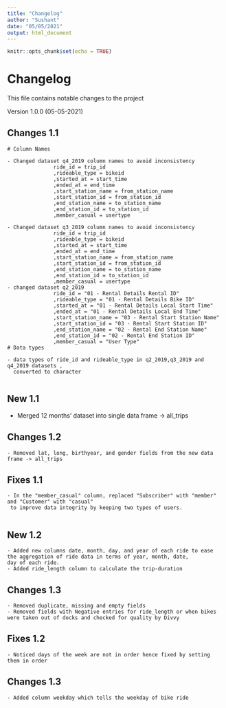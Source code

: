 ```yaml
---
title: "Changelog"
author: "Sushant"
date: "05/05/2021"
output: html_document
---
```


```r
knitr::opts_chunk$set(echo = TRUE)
```

# Changelog
This file contains notable changes to the project

Version 1.0.0 (05-05-2021)

## Changes 1.1
    # Column Names
    
    - Changed dataset q4_2019 column names to avoid inconsistency
                   ride_id = trip_id
                   ,rideable_type = bikeid 
                   ,started_at = start_time  
                   ,ended_at = end_time  
                   ,start_station_name = from_station_name 
                   ,start_station_id = from_station_id 
                   ,end_station_name = to_station_name 
                   ,end_station_id = to_station_id 
                   ,member_casual = usertype
                   
    - Changed dataset q3_2019 column names to avoid inconsistency
                   ride_id = trip_id
                   ,rideable_type = bikeid 
                   ,started_at = start_time  
                   ,ended_at = end_time  
                   ,start_station_name = from_station_name 
                   ,start_station_id = from_station_id 
                   ,end_station_name = to_station_name 
                   ,end_station_id = to_station_id 
                   ,member_casual = usertype
    - changed dataset q2_2019
                   ride_id = "01 - Rental Details Rental ID"
                   ,rideable_type = "01 - Rental Details Bike ID" 
                   ,started_at = "01 - Rental Details Local Start Time"  
                   ,ended_at = "01 - Rental Details Local End Time"  
                   ,start_station_name = "03 - Rental Start Station Name" 
                   ,start_station_id = "03 - Rental Start Station ID"
                   ,end_station_name = "02 - Rental End Station Name" 
                   ,end_station_id = "02 - Rental End Station ID"
                   ,member_casual = "User Type"
    # Data types
    
    - data types of ride_id and rideable_type in q2_2019,q3_2019 and q4_2019 datasets ,
      converted to character
      
## New 1.1
- Merged 12 months' dataset into single data frame -> all_trips  


## Changes 1.2
    - Removed lat, long, birthyear, and gender fields from the new data frame -> all_trips
    
    
## Fixes 1.1
    - In the "member_casual" column, replaced "Subscriber" with "member" and "Customer" with "casual"
     to improve data integrity by keeping two types of users.
     
## New 1.2
    - Added new columns date, month, day, and year of each ride to ease the aggregation of ride data in terms of year, month, date,         day of each ride.
    - Added ride_length column to calculate the trip-duration
    
## Changes 1.3
    - Removed duplicate, missing and empty fields
    - Removed fields with Negative entries for ride_length or when bikes were taken out of docks and checked for quality by Divvy 
    
## Fixes 1.2
    - Noticed days of the week are not in order hence fixed by setting them in order

## Changes 1.3
    - Added column weekday which tells the weekday of bike ride
 
     
    
